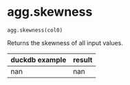 # agg.skewness { #duckops.agg.skewness }

`agg.skewness(col0)`

Returns the skewness of all input values.

| duckdb example | result |
| -------------- | ------ |
| nan | nan |
